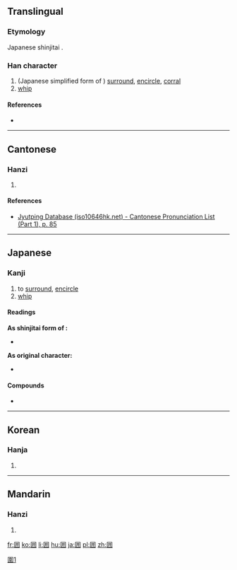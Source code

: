 {{also|圍|围}}
==Translingual==
{{ja-forms|囲|[[围]]|[[圍]]}}
===Etymology===
Japanese shinjitai {{Han simp|圍|f=韋|t=井}}.

===Han character===
{{Han char|rn=31|rad=囗|as=04|sn=7|four=|canj=田廿廿 (WTT)|ids=⿴囗井}}

# (Japanese simplified form of {{term|圍|lang=mul|sc=Hani}}) [[surround]], [[encircle]], [[corral]]
# [[whip]]

====References====
* {{Han ref|kx=0217.251|dkj=04722|dj=0445.050|hdz=10714.010|uh=56F2|ud=22258}}

----

==Cantonese==

===Hanzi===
{{yue-hanzi|jyut=[[tung1]]|y=tung1}}

# {{defn|lang=yue|sort=囗04}}

====References====
* [http://www.iso10646hk.net/jp/document/download.jsp Jyutping Database (iso10646hk.net) - Cantonese Pronunciation List (Part 1), p. 85]

----

==Japanese==

===Kanji===
{{ja-kanji|grade=4|rs=囗04|style=s|kyu=圍}}

# to [[surround]], [[encircle]]
# [[whip]]

====Readings====
'''As shinjitai form of {{lang|ja|圍}}:'''
* {{ja-readings
|goon=[[え]] (e) < [[ゑ]] (we) {{qualifier|non-[[w:Jōyō kanji|Jōyō]] reading}}
|kanon=[[い]] (i) < [[ゐ]] (wi)
|kun=[[かこむ]] ([[囲む]], kakomu), [[かこい]] ([[囲い]], kakoi), [[かこう]] ([[囲う]], kakou)}}

'''As original character:'''
* {{ja-readings
|on=[[とう]] (tō)
|kun=[[むち]] (muchi)}}

====Compounds====
* {{l|ja|囲碁}}

----

==Korean==

===Hanja===
{{ko-hanja|hangeul=위|rv=wi|mr=wi|y=wi}}

# {{defn|lang=ko|sort=囗04}}

----

==Mandarin==

===Hanzi===
{{cmn-hanzi|pin=[[tōng]] ([[tong1]]), [[wéi]] ([[wei2]])|wg=t'ung<sup>1</sup>, wei<sup>2</sup>}}

# {{defn|lang=cmn|sort=囗04}}

[[Category:CJKV characters simplified differently in Japan and China|圍1]]

[[fr:囲]]
[[ko:囲]]
[[li:囲]]
[[hu:囲]]
[[ja:囲]]
[[pl:囲]]
[[zh:囲]]
